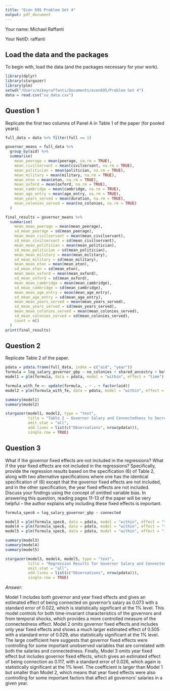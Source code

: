 ```yaml
---
title: "Econ 695 Problem Set 4"
output: pdf_document
---
```


Your name: Michael Raffanti

Your NetID: raffanti

## Load the data and the packages

To begin with, load the data (and the packages necessary for your work).


```r
library(dplyr)
library(stargazer)
library(plm)
setwd("/Users/mikeyraffanti/Documents/econ695/Problem Set 4")
data = read.csv("xu_data.csv")
```


## Question 1

Replicate the first two columns of Panel A in Table 1 of the paper (for pooled years). \textit{Be sure to check out the notes in the question.}

```r
full_data = data %>% filter(full == 1)

governor_means = full_data %>%
  group_by(aid) %>%
  summarise(
    mean_peerage = mean(peerage, na.rm = TRUE),
    mean_civilservant = mean(civilservant, na.rm = TRUE),
    mean_politician = mean(politician, na.rm = TRUE),
    mean_military = mean(military, na.rm = TRUE),
    mean_eton = mean(eton, na.rm = TRUE),
    mean_oxford = mean(oxford, na.rm = TRUE),
    mean_cambridge = mean(cambridge, na.rm = TRUE),
    mean_age_entry = mean(age_entry, na.rm = TRUE),
    mean_years_served = mean(duration, na.rm = TRUE),
    mean_colonies_served = mean(no_colonies, na.rm = TRUE)
  )

final_results = governor_means %>%
  summarise(
    mean_mean_peerage = mean(mean_peerage),
    sd_mean_peerage = sd(mean_peerage),
    mean_mean_civilservant = mean(mean_civilservant),
    sd_mean_civilservant = sd(mean_civilservant),
    mean_mean_politician = mean(mean_politician),
    sd_mean_politician = sd(mean_politician),
    mean_mean_military = mean(mean_military),
    sd_mean_military = sd(mean_military),
    mean_mean_eton = mean(mean_eton),
    sd_mean_eton = sd(mean_eton),
    mean_mean_oxford = mean(mean_oxford),
    sd_mean_oxford = sd(mean_oxford),
    mean_mean_cambridge = mean(mean_cambridge),
    sd_mean_cambridge = sd(mean_cambridge),
    mean_mean_age_entry = mean(mean_age_entry),
    sd_mean_age_entry = sd(mean_age_entry),
    mean_mean_years_served = mean(mean_years_served),
    sd_mean_years_served = sd(mean_years_served),
    mean_mean_colonies_served = mean(mean_colonies_served),
    sd_mean_colonies_served = sd(mean_colonies_served),
    count = n()
  )
print(final_results)
```


## Question 2

Replicate Table 2 of the paper. \textit{Be sure to check out the notes in the question.}

```r
pdata = pdata.frame(full_data, index = c("aid", "year"))
formula = log_salary_governor_gbp ~ no_colonies + shared_ancestry + both_arist + both_eton + both_oxbridge + connected
model1 = plm(formula, data = pdata, model = "within", effect = "time")

formula_with_fe <- update(formula, . ~ . + factor(aid))
model2 = plm(formula_with_fe, data = pdata, model = "within", effect = "twoways")

summary(model1)
summary(model2)

stargazer(model1, model2, type = "text",
          title = "Table 2 — Governor Salary and Connectedness to Secretary of State",
          omit.stat = "all",
          add.lines = list(c("Observations", nrow(pdata))),
          single.row = TRUE)
```


## Question 3

What if the governor fixed effects are not included in the regressions? What if the year fixed effects are not included in the regressions? Specifically, provide the regression results based on the specification (6) of Table 2, along with two alternative specifications where one has the identical specification of (6) except that the governor fixed effects are not included, and in the other specification, the year fixed effects are not included. Discuss your findings using the concept of omitted variable bias. In answering this question, reading pages 11-13 of the paper will be very helpful – the author explains why including these fixed effects is important.

```r
formula_spec6 = log_salary_governor_gbp ~ connected

model3 = plm(formula_spec6, data = pdata, model = "within", effect = "twoways")
model4 = plm(formula_spec6, data = pdata, model = "within", effect = "time")
model5 = plm(formula_spec6, data = pdata, model = "within", effect = "individual")

summary(model3)
summary(model4)
summary(model5)

stargazer(model3, model4, model5, type = "text",
          title = "Regression Results for Governor Salary and Connectedness",
          omit.stat = "all",
          add.lines = list(c("Observations", nrow(pdata))),
          single.row = TRUE)
```

*Answer:* 

Model 1 includes both governor and year fixed effects and gives an estimated effect of being connected on governor's salary as 0.073 with a standard error of 0.022, which is statistically significant at the 1% level. This model controls for both time-invariant characteristics of the governors and from temporal shocks, which provides a more controlled measure of the connectedness effect. Model 2 omits governor fixed effects and includes only year fixed effects and shows a much larger estimated effect of 0.505 with a standard error of 0.029, also statistically significant at the 1% level. The large coefficient here suggests that governor fixed effects were controlling for some important unobserved variables that are correlated with both the salaries and connectedness. Finally, Model 3 omits year fixed effect but includes governor fixed effects, which gives an estimated effect of being connection as 0.117, with a standard error of 0.026, which again is statistically significant at the 1% level. The coefficient is larger than Model 1 but smaller than Model 2, which means that year fixed effects were also controlling for some important factors that affect all governors' salaries in a given year.
